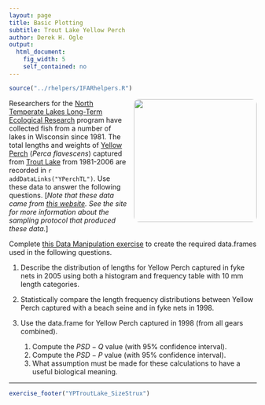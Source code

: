 ```yaml
---
layout: page
title: Basic Plotting
subtitle: Trout Lake Yellow Perch
author: Derek H. Ogle
output: 
  html_document: 
    fig_width: 5
    self_contained: no
---
```

```r
source("../rhelpers/IFARhelpers.R")
```

<img style="float: right; margin: 0px 0px 10px 10px; border-radius:10px;" src="imgs/yellow-perch-3.jpg" width="250px" />
Researchers for the [North Temperate Lakes Long-Term Ecological Research](https://lter.limnology.wisc.edu/) program have collected fish from a number of lakes in Wisconsin since 1981.  The total lengths and weights of [Yellow Perch](https://en.wikipedia.org/wiki/Yellow_perch) (*Perca flavescens*) captured from [Trout Lake](https://lter.limnology.wisc.edu/researchsite/trout-lake) from 1981-2006 are recorded in `r addDataLinks("YPerchTL")`.  Use these data to answer the following questions.  [*Note that these data came from [this website](https://lter.limnology.wisc.edu/dataset/north-temperate-lakes-lter-fish-lengths-and-weights-1981-current).  See the site for more information about the sampling protocol that produced these data.*]

Complete [this Data Manipulation exercise](YPTroutLake_DataManip.html) to create the required data.frames used in the following questions.

1. Describe the distribution of lengths for Yellow Perch captured in fyke nets in 2005 using both a histogram and frequency table with 10 mm length categories.

1. Statistically compare the length frequency distributions between Yellow Perch captured with a beach seine and in fyke nets in 1998.

1. Use the data.frame for Yellow Perch captured in 1998 (from all gears combined).
    1. Compute the $PSD-Q$ value (with 95% confidence interval).
    1. Compute the $PSD-P$ value (with 95% confidence interval).
    1. What assumption must be made for these calculations to have a useful biological meaning.

---
```r
exercise_footer("YPTroutLake_SizeStrux")
```
